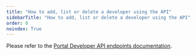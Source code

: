 ```yaml
---
title: "How to add, list or delete a developer using the API"
sidebarTitle: "How to add, list or delete a developer using the API"
order: 0
noindex: True
---
```



<LegacyClassicPortalApi/>

Please refer to the [Portal Developer API endpoints documentation](/5.8/tyk-apis/tyk-portal-api/portal-developers).



